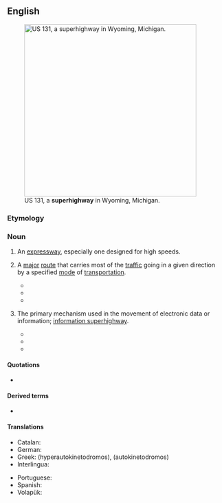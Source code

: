 ==English==
[[File:US 131, M-6, 68th St interchange.jpg|thumb|400px|right|US&nbsp;131, a '''superhighway''' in Wyoming, Michigan.]]

===Etymology===
{{prefix|en|super|highway}}

===Noun===
{{en-noun}}

# {{lb|en|US}} An [[expressway]], especially one designed for high speeds.
# {{lb|en|by extension}} A [[major]] [[route]] that carries most of the [[traffic]] going in a given direction by a specified [[mode]] of [[transportation]].
#* {{quote-book|en|year=1996|title=Computer outages at the Federal Aviation Administration's Air Traffic Control Center in Aurora, Illinois |author=United States Congress House Committee on Transportation and Infrastructure. Subcommittee on Aviation  |page= |ISBN= |passage=We cannot and should not be rebuilding old "two lane" sections of the air transport system with segments having "eight lane superhighway" capacity without knowing the full economic, safety, and environmental impacts of the entire air traffic '''superhighway'''. }}
#* {{quote-book|en|year=2015 |title=Foragers, Farmers, and Fossil Fuels: How Human Values Evolve |author=Ian Morris & Stephen Macedo  |page= |ISBN= 1400865514|passage=By 1400, however, Western Europeans had developed their own versions of oceangoing ships, and these transformed the much narrower Atlantic Ocean from a barrier into a '''superhighway'''.  }}
#* {{quote-book|en|year=2018|title=Copenhagenize: The Definitive Guide to Global Bicycle Urbanism |author=Mikael Colville-Andersen  |page= |ISBN=1610919386 |passage=One of them was exploring the possibility of a bicycle '''superhighway''' along the River Dodder. }}
# {{lb|en|metaphoric}} The primary mechanism used in the movement of electronic data or information; [[information superhighway]].
#* {{quote-book|en|year=1996|title=Emerging Electronic Highways:New Challenges for Politics and Law |author=V. J. J. M. Bekkers, Bert-Jaap Koops, & Sjaak Nouwt  |page= |ISBN=9041101837 |passage=In the discussion about the pros and cons of the electronic '''superhighway''', people often refer to the Internet.  }}
#* {{quote-book|en|year=1996|title=Converging Media? Converging Regulation?  |author=Richard Collins  |page=29 |ISBN=186030026X |passage=How should we reinterpret the universal service obligation for the '''superhighway'''? It is clear that price is already a barrier to access to the basic telephone service. }}
#* {{quote-book|en|year=2000 |title=Corporate Mergers and Acquisitions: A Case Study  |author=Charles Addo  |page=113 |ISBN= |passage=As both Bell Atlantic and TCI have made clear, their '''superhighway''' will give them full control over the programming from its point of origin through its delivery to the home. }}

====Quotations====
* {{seeCites|en}}

====Derived terms====
* {{l|en|information superhighway}}

====Translations====
{{trans-top|US An expressway especially one designed for high speeds}}
* Catalan: {{t|ca|super-autopista}}
* German: {{t+|de|Autobahn}}
* Greek: (hyperautokinetodromos), (autokinetodromos)
* Interlingua: {{t|ia|super-autostrata}}
{{trans-mid}}
* Portuguese: {{t|pt|super-autopista}}
* Spanish: {{t|es|super-autopista}}
* Volapük: {{t|vo|lemotoraveg}}
{{trans-bottom}}